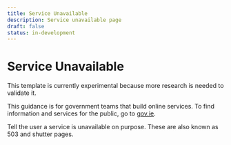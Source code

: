 ```yaml
---
title: Service Unavailable
description: Service unavailable page
draft: false
status: in-development
---
```


# Service Unavailable

This template is currently experimental because more research is needed to validate it.

This guidance is for government teams that build online services. To find information and services for the public, go to [gov.ie](https://www.gov.ie/).

Tell the user a service is unavailable on purpose. These are also known as 503 and shutter pages.

<ServiceUnavailable />
